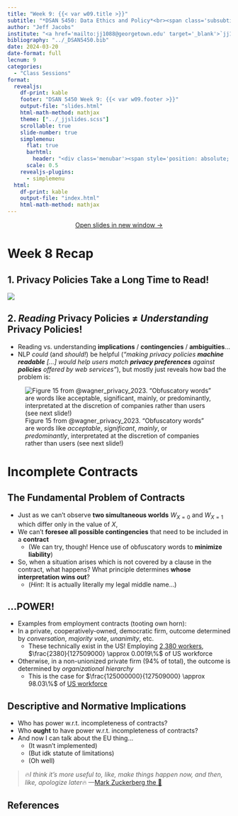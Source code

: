 ```yaml
---
title: "Week 9: {{< var w09.title >}}"
subtitle: "*DSAN 5450: Data Ethics and Policy*<br><span class='subsubtitle'>Spring 2024, Georgetown University</span>"
author: "Jeff Jacobs"
institute: "<a href='mailto:jj1088@georgetown.edu' target='_blank'>`jj1088@georgetown.edu`</a>"
bibliography: "../_DSAN5450.bib"
date: 2024-03-20
date-format: full
lecnum: 9
categories:
  - "Class Sessions"
format:
  revealjs:
    df-print: kable
    footer: "DSAN 5450 Week 9: {{< var w09.footer >}}"
    output-file: "slides.html"
    html-math-method: mathjax
    theme: ["../_jjslides.scss"]
    scrollable: true
    slide-number: true
    simplemenu:
      flat: true
      barhtml:
        header: "<div class='menubar'><span style='position: absolute; left: 8; padding-left: 8px;'><a href='./index.html'>&larr; Return to Notes</a></span><ul class='menu'></ul></div>"
      scale: 0.5
    revealjs-plugins:
      - simplemenu
  html:
    df-print: kable
    output-file: "index.html"
    html-math-method: mathjax
---
```


::: {.content-visible unless-format="revealjs"}

<center>
<a class="h2" href="./slides.html" target="_blank">Open slides in new window &rarr;</a>
</center>

:::

# Week 8 Recap {data-stack-name="Week 8 Recap"}

## 1. Privacy Policies Take a Long Time to Read! {.crunch-title .title-11 .smaller .nostretch}

![](images/terms_of_service_info.jpg){fig-align="center"}

## 2. *Reading* Privacy Policies $\neq$ *Understanding* Privacy Policies! {.smaller .crunch-title .crunch-ul}

* Reading vs. understanding **implications** / **contingencies** / **ambiguities**...
* NLP *could* (and *should!*) be helpful (*"making privacy policies **machine readable** [...] would help users match **privacy preferences** against **policies** offered by web services"*), but mostly just reveals how bad the problem is:

![Figure 15 from @wagner_privacy_2023. "Obfuscatory words" are words like *acceptable*, *significant*, *mainly*, or *predominantly*, interpretated at the discretion of companies rather than users (see next slide!)](images/wagner_fig.svg){fig-align="center"}

# Incomplete Contracts {data-stack-name="Incomplete Contracts"}

## The Fundamental Problem of Contracts {.crunch-title .crunch-ul .title-09}

* Just as we can't observe **two simultaneous worlds** $W_{X = 0}$ and $W_{X = 1}$ which differ only in the value of $X$,
* We can't **foresee all possible contingencies** that need to be included in a **contract**
  * (We can try, though! Hence use of obfuscatory words to **minimize liability**)
* So, when a situation arises which is not covered by a clause in the contract, what happens? What principle determines **whose interpretation wins out**?
  * (*Hint*: It is actually literally my legal middle name...)

## ...POWER!

* Examples from employment contracts (tooting own horn):
* In a private, cooperatively-owned, democratic firm, outcome determined by *conversation*, *majority vote*, *unanimity*, etc.
  * These technically exist in the US! Employing <a href='https://resources.uwcc.wisc.edu/Research/REIC_FINAL.pdf' target='_blank'>2,380 workers</a>, $\frac{2380}{127509000} \approx 0.0019\%$ of US workforce
* Otherwise, in a non-unionized private firm (94% of total), the outcome is determined by *organizational hierarchy*
  * This is the case for $\frac{125000000}{127509000} \approx 98.03\%$ of <a href='https://fred.stlouisfed.org/series/USPRIV' target='_blank'>US workforce</a>

## Descriptive and Normative Implications {.crunch-title .title-09 .crunch-ul .crunch-blockquote}

* Who has power w.r.t. incompleteness of contracts?
* Who **ought** to have power w.r.t. incompleteness of contracts?
* And now I can talk about the EU thing...
  * (It wasn't implemented)
  * (But idk statute of limitations)
  * (Oh well)

> 🔥*I think it's more useful to, like, make things happen now, and then, like, apologize later*🔥 ---<a href='https://www.snopes.com/fact-check/move-fast-break-things-facebook-motto/' target='_blank'>Mark Zuckerberg the 🐐</a>

## References

::: {#refs}
:::
